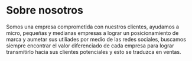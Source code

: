 # Sobre nosotros

Somos una empresa comprometida con nuestros clientes, ayudamos a micro, pequeñas y medianas empresas a lograr un posicionamiento de marca y aumetar sus utiliades por medio de las redes sociales, buscamos siempre encontrar el valor diferenciado de cada empresa para lograr transmitirlo hacia sus clientes potenciales y esto se traduzca en ventas.

